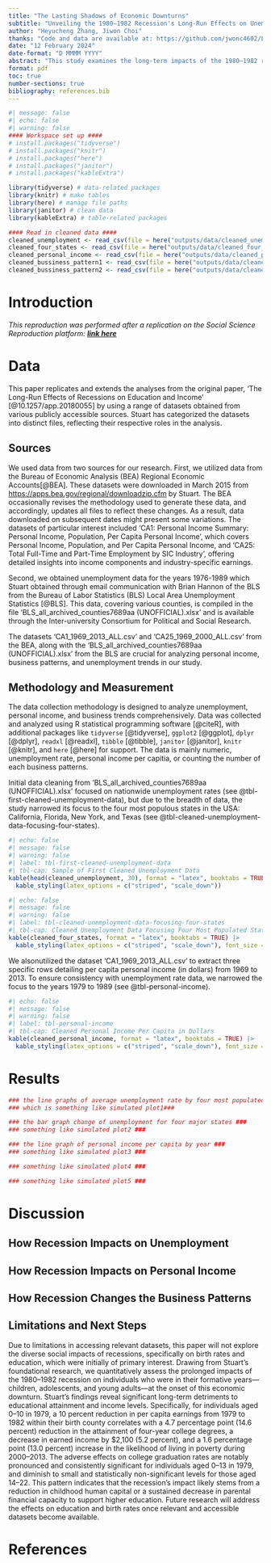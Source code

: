 ```yaml
---
title: "The Lasting Shadows of Economic Downturns"
subtitle: "Unveiling the 1980–1982 Recession's Long-Run Effects on Unemployment, Personal Income and Business Pattern in America"
author: "Heyucheng Zhang, Jiwon Choi"
thanks: "Code and data are available at: https://github.com/jwonc4602/Long-Run-Impacts-of-Recession"
date: "12 February 2024"
date-format: "D MMMM YYYY"
abstract: "This study examines the long-term impacts of the 1980–1982 recession, focusing on changes in unemployment rates and personal income in America to assess how economic downturns influence decisions regarding business patterns and human capital investment. Our analysis of historical data reveals that the recession had enduring negative effects on employment and income levels, suggesting that such economic challenges may lead individuals to another business trends as a means to improve their marketability and financial stability. These findings emphasizes the importance of incorporating long-term considerations into economic policy-making, highlighting the need for strategies that mitigate the adverse effects of recessions while fostering investment in human capital."
format: pdf
toc: true
number-sections: true
bibliography: references.bib
---
```


```r
#| message: false
#| echo: false
#| warning: false
#### Workspace set up ####
# install.packages("tidyverse")
# install.packages("knitr")
# install.packages("here")
# install.packages("janitor")
# install.packages("kableExtra")

library(tidyverse) # data-related packages
library(knitr) # make tables
library(here) # manage file paths
library(janitor) # clean data
library(kableExtra) # table-related packages

#### Read in cleaned data ####
cleaned_unemployment <- read_csv(file = here("outputs/data/cleaned_unemployment.csv"), show_col_types = FALSE)
cleaned_four_states <- read_csv(file = here("outputs/data/cleaned_four_states.csv"), show_col_types = FALSE)
cleaned_personal_income <- read_csv(file = here("outputs/data/cleaned_personal_income.csv"), show_col_types = FALSE)
cleaned_bussiness_pattern1 <- read_csv(file = here("outputs/data/cleaned_bussiness_pattern1.csv"), show_col_types = FALSE)
cleaned_bussiness_pattern2 <- read_csv(file = here("outputs/data/cleaned_bussiness_pattern2.csv"), show_col_types = FALSE)
```

# Introduction

*This reproduction was performed after a replication on the Social Science Reproduction platform: [**link here**](update%20the%20link!!!)*

# Data
This paper replicates and extends the analyses from the original paper, 'The Long-Run Effects of Recessions on Education and Income' [@10.1257/app.20180055] by using a range of datasets obtained from various publicly accessible sources. Stuart has categorized the datasets into distinct files, reflecting their respective roles in the analysis.

## Sources
We used data from two sources for our research. First, we utilized data from the Bureau of Economic Analysis (BEA) Regional Economic Accounts[@BEA]. These datasets were downloaded in March 2015 from <https://apps.bea.gov/regional/downloadzip.cfm> by Stuart. The BEA occasionally revises the methodology used to generate these data, and accordingly, updates all files to reflect these changes. As a result, data downloaded on subsequent dates might present some variations. The datasets of particular interest included 'CA1: Personal Income Summary: Personal Income, Population, Per Capita Personal Income', which covers Personal Income, Population, and Per Capita Personal Income, and 'CA25: Total Full-Time and Part-Time Employment by SIC Industry', offering detailed insights into income components and industry-specific earnings.

Second, we obtained unemployment data for the years 1976-1989 which Stuart obtained through email communication with Brian Hannon of the BLS from the Bureau of Labor Statistics (BLS) Local Area Unemployment Statistics [@BLS]. This data, covering various counties, is compiled in the file 'BLS_all_archived_counties7689aa (UNOFFICIAL).xlsx' and is available through the Inter-university Consortium for Political and Social Research.

The datasets 'CA1_1969_2013_ALL.csv' and 'CA25_1969_2000_ALL.csv' from the BEA, along with the 'BLS_all_archived_counties7689aa (UNOFFICIAL).xlsx' from the BLS are crucial for analyzing personal income, business patterns, and unemployment trends in our study.

## Methodology and Measurement
The data collection methodology is designed to analyze unemployment, personal income, and business trends comprehensively. Data was collected and analyzed using R statistical programming software [@citeR], with additional packages like `tidyverse` [@tidyverse], `ggplot2` [@ggplot], `dplyr` [@dplyr], `readxl` [@readxl], `tibble` [@tibble], `janitor` [@janitor], `knitr` [@knitr], and `here` [@here] for support. The data is mainly numeric, unemployment rate, personal income per capitia, or counting the number of each business patterns.

Initial data cleaning from 'BLS_all_archived_counties7689aa (UNOFFICIAL).xlsx' focused on nationwide unemployment rates (see @tbl-first-cleaned-unemployment-data), but due to the breadth of data, the study narrowed its focus to the four most populous states in the USA: California, Florida, New York, and Texas (see @tbl-cleaned-unemployment-data-focusing-four-states).

```r
#| echo: false
#| message: false
#| warning: false
#| label: tbl-first-cleaned-unemployment-data
#| tbl-cap: Sample of First Cleaned Unemployment Data
kable(head(cleaned_unemployment, 30), format = "latex", booktabs = TRUE) |>
  kable_styling(latex_options = c("striped", "scale_down"))
```

```r
#| echo: false
#| message: false
#| warning: false
#| label: tbl-cleaned-unemployment-data-focusing-four-states
#| tbl-cap: Cleaned Unemployment Data Focusing Four Most Populated States
kable(cleaned_four_states, format = "latex", booktabs = TRUE) |>
  kable_styling(latex_options = c("striped", "scale_down"), font_size = 7)
```
We alsonutilized the dataset 'CA1_1969_2013_ALL.csv' to extract three specific rows detailing per capita personal income (in dollars) from 1969 to 2013. To ensure consistency with unemployment rate data, we narrowed the focus to the years 1979 to 1989 (see @tbl-personal-income).
```r
#| echo: false
#| message: false
#| warning: false
#| label: tbl-personal-income
#| tbl-cap: Cleaned Personal Income Per Capita in Dollars
kable(cleaned_personal_income, format = "latex", booktabs = TRUE) |>
  kable_styling(latex_options = c("striped", "scale_down"), font_size = 7)
```

# Results

```r
### the line graphs of average unemployment rate by four most populated states###
### which is something like simulated plot1###
```

```r
### the bar graph change of unemployment for four major states ###
### something like simulated plot2 ###
```

```r
### the line graph of personal income per capita by year ###
### something like simulated plot3 ###
```

```r
### something like simulated plot4 ###
```

```r
### something like simulated plot5 ###
```

# Discussion

## How Recession Impacts on Unemployment

## How Recession Impacts on Personal Income

## How Recession Changes the Business Patterns

## Limitations and Next Steps
Due to limitations in accessing relevant datasets, this paper will not explore the diverse social impacts of recessions, specifically on birth rates and education, which were initially of primary interest. Drawing from Stuart's foundational research, we quantitatively assess the prolonged impacts of the 1980–1982 recession on individuals who were in their formative years—children, adolescents, and young adults—at the onset of this economic downturn. Stuart's findings reveal significant long-term detriments to educational attainment and income levels. Specifically, for individuals aged 0–10 in 1979, a 10 percent reduction in per capita earnings from 1979 to 1982 within their birth county correlates with a 4.7 percentage point (14.6 percent) reduction in the attainment of four-year college degrees, a decrease in earned income by $2,100 (5.2 percent), and a 1.6 percentage point (13.0 percent) increase in the likelihood of living in poverty during 2000–2013. The adverse effects on college graduation rates are notably pronounced and consistently significant for individuals aged 0–13 in 1979, and diminish to small and statistically non-significant levels for those aged 14–22. This pattern indicates that the recession's impact likely stems from a reduction in childhood human capital or a sustained decrease in parental financial capacity to support higher education. Future research will address the effects on education and birth rates once relevant and accessible datasets become available.

\newpage

# References
